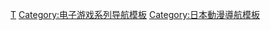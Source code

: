 {{Navbox
| name = .hack系列
| title = [[.hack系列]]
| state = {{{state|autocollapse}}}
| bodyclass=hlist
| group1 = 作品關連
| list1 =
* [[The World (.hack)|The World]]
* [[CyberConnect Corporation]]
* [[.hack系列角色列表]]

| group2 = The World R:1
| list2 ={{Navbox subgroup
  | group1 = 遊戲
  | list1 =
* [[.hack (遊戲)|.hack]]
** [[.hack (遊戲)#.hack//fragment|fragment]]
  | group2 = 動畫
  | list2 =
* [[.hack//SIGN|SIGN]]
* [[.hack//Liminality|Liminality]]
* [[.hack//GIFT|GIFT]]
* [[.hack//黃昏的腕輪傳說|黃昏的腕輪傳說]]
  | group3 = 小說
  | list3 =
* [[.hack//黃昏的碑文|黃昏的碑文]]
* [[.hack//AI buster|AI buster]]
* [[.hack//ZERO|ZERO]]
* [[.hack//Another Birth 另一個誕生|Another Birth 另一個誕生]]
  | group4 = 漫畫
  | list4 =
* [[.hack//黃昏的腕輪傳說|黃昏的腕輪傳說]]
* [[.hack//XXXX|XXXX]]
  | group5 = 其他
  | list5 =
* [[.hack//Enemy|Enemy]]
}}

| group3 = [[.hack//G.U.|The World R:2]]
| list3 ={{Navbox subgroup
  | group1 = 遊戲
  | list1 =
* [[.hack//G.U. (遊戲)|.hack//G.U.]]
** [[.hack//G.U.角色列表|人物]]
  | group2 = 動畫
  | list2 =
* [[.hack//Roots|Roots]]
* [[.hack//G.U. Returner|Returner]]
* [[.hack//G.U. TRILOGY|TRILOGY]]
  | group3 = 小說
  | list3 =
* [[.hack//CELL|CELL]]
* [[.hack//G.U.(小說)|G.U.]]
  | group4 = 漫畫
  | list4 =
* [[.hack//GnU|GnU]]
* [[.hack//G.U.+|G.U.+]]
* [[.hack//Alcor|Alcor]]
* [[.hack//4koma|4koma]]
  | group5 = 其他
  | list5 =
* [[.hack//G.U.: The World]]
* [[.hack//Radio]]
* [[.hack//G.U.RADIO ハセヲセット]]
}}

| group4 = The World R:X
| list4 ={{Navbox subgroup
  | group1 = 遊戲
  | list1 =
* [[.hack//Link]]
* [[Guilty Dragon 罪龍與八個詛咒]]
* [[.hack//New World ニューワールド]]
  | group2 = 動畫
  | list2 =
* [[.hack//Quantum|Quantum]]
* [[創世紀傳說 世界的彼方|The Movie]]
  | group3 = 漫畫
  | list3 =
* [[.hack//Link|黄昏的騎士團]]
}}
| group5 = The World Force:ERA
| list5 ={{Navbox subgroup
  | group1 = 動畫劇場
  | list1 =
* [[創世紀傳說 世界的彼方]]
}}
}}<noinclude>
{{collapsible option}}

{{DEFAULTSORT:.hack}}
[[Category:.hack系列|Τ]]
[[Category:电子游戏系列导航模板]]
[[Category:日本動漫導航模板]]

</noinclude>